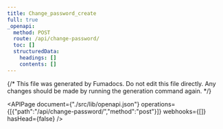 ```yaml
---
title: Change_password_create
full: true
_openapi:
  method: POST
  route: /api/change-password/
  toc: []
  structuredData:
    headings: []
    contents: []
---
```

{/* This file was generated by Fumadocs. Do not edit this file directly. Any changes should be made by running the generation command again. */\}

<APIPage document={"./src/lib/openapi.json"} operations={[{"path":"/api/change-password/","method":"post"}]} webhooks={[]} hasHead={false} />
